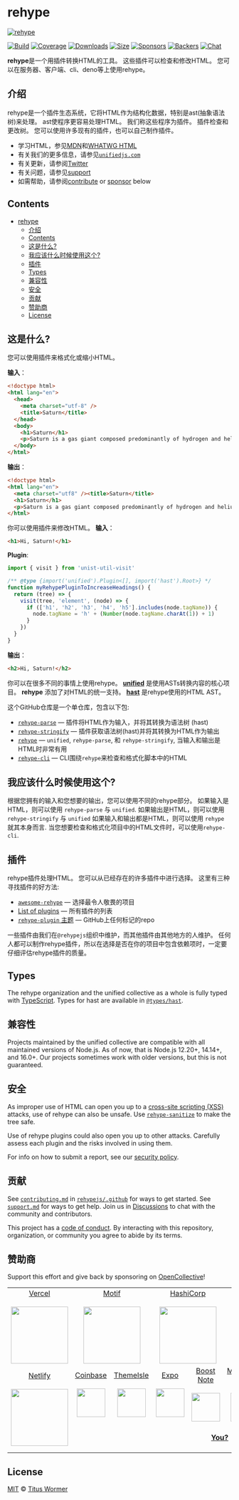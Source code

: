 # rehype

[![rehype][logo]][unified]

[![Build][build-badge]][build]
[![Coverage][coverage-badge]][coverage]
[![Downloads][downloads-badge]][downloads]
[![Size][size-badge]][size]
[![Sponsors][sponsors-badge]][collective]
[![Backers][backers-badge]][collective]
[![Chat][chat-badge]][chat]

**rehype**是一个用插件转换HTML的工具。
这些插件可以检查和修改HTML。
您可以在服务器、客户端、cli、deno等上使用rehype。

## 介绍

rehype是一个插件生态系统，它将HTML作为结构化数据，特别是ast(抽象语法树)来处理。
ast使程序更容易处理HTML。
我们称这些程序为插件。
插件检查和更改树。
您可以使用许多现有的插件，也可以自己制作插件。

- 学习HTML，参见[MDN][]和[WHATWG HTML][html]
- 有关我们的更多信息，请参见[`unifiedjs.com`][site]
- 有关更新，请参阅[Twitter][]
- 有关问题，请参见[support][]
- 如需帮助，请参阅[contribute][] or [sponsor][] below

## Contents

- [rehype](#rehype)
  - [介绍](#介绍)
  - [Contents](#contents)
  - [这是什么?](#这是什么)
  - [我应该什么时候使用这个?](#我应该什么时候使用这个)
  - [插件](#插件)
  - [Types](#types)
  - [兼容性](#兼容性)
  - [安全](#安全)
  - [贡献](#贡献)
  - [赞助商](#赞助商)
  - [License](#license)

## 这是什么?

您可以使用插件来格式化或缩小HTML。

**输入**：

```html
<!doctype html>
<html lang="en">
  <head>
    <meta charset="utf-8" />
    <title>Saturn</title>
  </head>
  <body>
    <h1>Saturn</h1>
    <p>Saturn is a gas giant composed predominantly of hydrogen and helium.</p>
  </body>
</html>
```

**输出**：

```html
<!doctype html>
<html lang="en">
  <meta charset="utf8" /><title>Saturn</title>
  <h1>Saturn</h1>
  <p>Saturn is a gas giant composed predominantly of hydrogen and helium.</p>
</html>
```

你可以使用插件来修改HTML。
**输入**：

```html
<h1>Hi, Saturn!</h1>
```

**Plugin**:

```js
import { visit } from 'unist-util-visit'

/** @type {import('unified').Plugin<[], import('hast').Root>} */
function myRehypePluginToIncreaseHeadings() {
  return (tree) => {
    visit(tree, 'element', (node) => {
      if (['h1', 'h2', 'h3', 'h4', 'h5'].includes(node.tagName)) {
        node.tagName = 'h' + (Number(node.tagName.charAt(1)) + 1)
      }
    })
  }
}
```

**输出**：

```html
<h2>Hi, Saturn!</h2>
```

你可以在很多不同的事情上使用rehype。
**[unified][]** 是使用ASTs转换内容的核心项目。
**rehype** 添加了对HTML的统一支持。
**[hast][]** 是rehype使用的HTML AST。

这个GitHub仓库是一个单仓库，包含以下包:

- [`rehype-parse`][rehype-parse]
  — 插件将HTML作为输入，并将其转换为语法树 (hast)
- [`rehype-stringify`][rehype-stringify]
  — 插件获取语法树(hast)并将其转换为HTML作为输出
- [`rehype`][rehype-core]
  — `unified`, `rehype-parse`, 和 `rehype-stringify`, 当输入和输出是HTML时非常有用
- [`rehype-cli`][rehype-cli]
  — CLI围绕`rehype`来检查和格式化脚本中的HTML

## 我应该什么时候使用这个?

根据您拥有的输入和您想要的输出，您可以使用不同的rehype部分。
如果输入是HTML，则可以使用 `rehype-parse` 与 `unified`.
如果输出是HTML，则可以使用 `rehype-stringify` 与 `unified`
如果输入和输出都是HTML，则可以使用 `rehype` 就其本身而言.
当您想要检查和格式化项目中的HTML文件时，可以使用`rehype-cli`.

## 插件

rehype插件处理HTML。
您可以从已经存在的许多插件中进行选择。
这里有三种寻找插件的好方法:

- [`awesome-rehype`][awesome-rehype]
  — 选择最令人敬畏的项目
- [List of plugins][list-of-plugins]
  — 所有插件的列表
- [`rehype-plugin` 主题][topic]
  — GitHub上任何标记的repo

一些插件由我们在`@rehypejs`组织中维护，而其他插件由其他地方的人维护。
任何人都可以制作rehype插件，所以在选择是否在你的项目中包含依赖项时，一定要仔细评估rehype插件的质量。

## Types

The rehype organization and the unified collective as a whole is fully typed
with [TypeScript][].
Types for hast are available in [`@types/hast`][types-hast].

## 兼容性

Projects maintained by the unified collective are compatible with all maintained
versions of Node.js.
As of now, that is Node.js 12.20+, 14.14+, and 16.0+.
Our projects sometimes work with older versions, but this is not guaranteed.

## 安全

As improper use of HTML can open you up to a [cross-site scripting (XSS)][xss]
attacks, use of rehype can also be unsafe.
Use [`rehype-sanitize`][rehype-sanitize] to make the tree safe.

Use of rehype plugins could also open you up to other attacks.
Carefully assess each plugin and the risks involved in using them.

For info on how to submit a report, see our [security policy][security].

## 贡献

See [`contributing.md`][contributing] in [`rehypejs/.github`][health] for ways
to get started.
See [`support.md`][support] for ways to get help.
Join us in [Discussions][chat] to chat with the community and contributors.

This project has a [code of conduct][coc].
By interacting with this repository, organization, or community you agree to
abide by its terms.

## 赞助商

Support this effort and give back by sponsoring on [OpenCollective][collective]!

<!--lint ignore no-html-->

<table>
  <tr valign="middle">
    <td width="20%" align="center" rowspan="2" colspan="2">
      <a href="https://vercel.com">Vercel</a>
      <br />
      <br />
      <a href="https://vercel.com">
        <img
          src="https://avatars1.githubusercontent.com/u/14985020?s=256&v=4"
          width="128"
        />
      </a>
    </td>
    <td width="20%" align="center" rowspan="2" colspan="2">
      <a href="https://motif.land">Motif</a>
      <br />
      <br />
      <a href="https://motif.land">
        <img
          src="https://avatars1.githubusercontent.com/u/74457950?s=256&v=4"
          width="128"
        />
      </a>
    </td>
    <td width="20%" align="center" rowspan="2" colspan="2">
      <a href="https://www.hashicorp.com">HashiCorp</a>
      <br />
      <br />
      <a href="https://www.hashicorp.com">
        <img
          src="https://avatars1.githubusercontent.com/u/761456?s=256&v=4"
          width="128"
        />
      </a>
    </td>
    <td width="20%" align="center" rowspan="2" colspan="2">
      <a href="https://www.gitbook.com">GitBook</a>
      <br />
      <br />
      <a href="https://www.gitbook.com">
        <img
          src="https://avatars1.githubusercontent.com/u/7111340?s=256&v=4"
          width="128"
        />
      </a>
    </td>
    <td width="20%" align="center" rowspan="2" colspan="2">
      <a href="https://www.gatsbyjs.org">Gatsby</a>
      <br />
      <br />
      <a href="https://www.gatsbyjs.org">
        <img
          src="https://avatars1.githubusercontent.com/u/12551863?s=256&v=4"
          width="128"
        />
      </a>
    </td>
  </tr>
  <tr valign="middle"></tr>
  <tr valign="middle">
    <td width="20%" align="center" rowspan="2" colspan="2">
      <a href="https://www.netlify.com">Netlify</a>
      <br />
      <br />
      <a href="https://www.netlify.com">
        <img
          src="https://images.opencollective.com/netlify/4087de2/logo/256.png"
          width="128"
        />
      </a>
    </td>
    <td width="10%" align="center">
      <a href="https://www.coinbase.com">Coinbase</a>
      <br />
      <br />
      <a href="https://www.coinbase.com">
        <img
          src="https://avatars1.githubusercontent.com/u/1885080?s=256&v=4"
          width="64"
        />
      </a>
    </td>
    <td width="10%" align="center">
      <a href="https://themeisle.com">ThemeIsle</a>
      <br />
      <br />
      <a href="https://themeisle.com">
        <img
          src="https://avatars1.githubusercontent.com/u/58979018?s=128&v=4"
          width="64"
        />
      </a>
    </td>
    <td width="10%" align="center">
      <a href="https://expo.io">Expo</a>
      <br />
      <br />
      <a href="https://expo.io">
        <img
          src="https://avatars1.githubusercontent.com/u/12504344?s=128&v=4"
          width="64"
        />
      </a>
    </td>
    <td width="10%" align="center">
      <a href="https://boostnote.io">Boost Note</a>
      <br />
      <br />
      <a href="https://boostnote.io">
        <img
          src="https://images.opencollective.com/boosthub/6318083/logo/128.png"
          width="64"
        />
      </a>
    </td>
    <td width="10%" align="center">
      <a href="https://markdown.space">Markdown Space</a>
      <br />
      <br />
      <a href="https://markdown.space">
        <img
          src="https://images.opencollective.com/markdown-space/e1038ed/logo/128.png"
          width="64"
        />
      </a>
    </td>
    <td width="10%" align="center">
      <a href="https://www.holloway.com">Holloway</a>
      <br />
      <br />
      <a href="https://www.holloway.com">
        <img
          src="https://avatars1.githubusercontent.com/u/35904294?s=128&v=4"
          width="64"
        />
      </a>
    </td>
    <td width="10%"></td>
    <td width="10%"></td>
  </tr>
  <tr valign="middle">
    <td width="100%" align="center" colspan="8">
      <br />
      <a href="https://opencollective.com/unified">
        <strong>You?</strong>
      </a>
      <br />
      <br />
    </td>
  </tr>
</table>

## License

[MIT][license] © [Titus Wormer][author]

<!-- Definitions -->

[logo]: https://raw.githubusercontent.com/rehypejs/rehype/cb624bd/logo.svg?sanitize=true
[build-badge]: https://github.com/rehypejs/rehype/workflows/main/badge.svg
[build]: https://github.com/rehypejs/rehype/actions
[coverage-badge]: https://img.shields.io/codecov/c/github/rehypejs/rehype.svg
[coverage]: https://codecov.io/github/rehypejs/rehype
[downloads-badge]: https://img.shields.io/npm/dm/rehype.svg
[downloads]: https://www.npmjs.com/package/rehype
[size-badge]: https://img.shields.io/bundlephobia/minzip/rehype.svg
[size]: https://bundlephobia.com/result?p=rehype
[sponsors-badge]: https://opencollective.com/unified/sponsors/badge.svg
[backers-badge]: https://opencollective.com/unified/backers/badge.svg
[collective]: https://opencollective.com/unified
[chat-badge]: https://img.shields.io/badge/chat-discussions-success.svg
[chat]: https://github.com/rehypejs/rehype/discussions
[health]: https://github.com/rehypejs/.github
[security]: https://github.com/rehypejs/.github/blob/main/security.md
[contributing]: https://github.com/rehypejs/.github/blob/main/contributing.md
[support]: https://github.com/rehypejs/.github/blob/main/support.md
[coc]: https://github.com/rehypejs/.github/blob/main/code-of-conduct.md
[license]: license
[author]: https://wooorm.com
[unified]: https://github.com/unifiedjs/unified
[types-hast]: https://github.com/DefinitelyTyped/DefinitelyTyped/tree/HEAD/types/hast
[xss]: https://en.wikipedia.org/wiki/Cross-site_scripting
[typescript]: https://www.typescriptlang.org
[mdn]: https://developer.mozilla.org/docs/Web/HTML
[html]: https://html.spec.whatwg.org/multipage/
[twitter]: https://twitter.com/unifiedjs
[site]: https://unifiedjs.com
[topic]: https://github.com/topics/rehype-plugin
[hast]: https://github.com/syntax-tree/hast
[awesome-rehype]: https://github.com/rehypejs/awesome-rehype
[rehype-sanitize]: https://github.com/rehypejs/rehype-sanitize
[rehype-parse]: packages/rehype-parse/
[rehype-stringify]: packages/rehype-stringify/
[rehype-core]: packages/rehype/
[rehype-cli]: packages/rehype-cli/
[list-of-plugins]: doc/plugins.md#list-of-plugins
[contribute]: #contribute
[sponsor]: #sponsor

